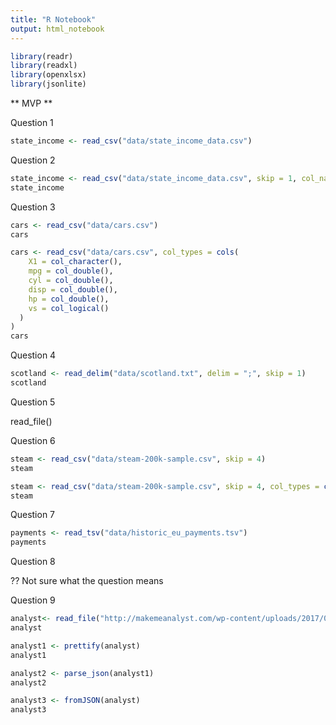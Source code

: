 ```yaml
---
title: "R Notebook"
output: html_notebook
---
```


```r
library(readr)
library(readxl)
library(openxlsx)
library(jsonlite)
```

** MVP **

Question 1

```r
state_income <- read_csv("data/state_income_data.csv")
```

Question 2

```r
state_income <- read_csv("data/state_income_data.csv", skip = 1, col_names = c("Index No", "State Name", "Name1", "Name2", "Name3", "Name4", "Name5", "Name6", "Name7", "Name8", "Name9","Name10", "Name11", "Name12"))
state_income
```

Question 3

```r
cars <- read_csv("data/cars.csv")
cars
```

```r
cars <- read_csv("data/cars.csv", col_types = cols(
    X1 = col_character(),
    mpg = col_double(),
    cyl = col_double(),
    disp = col_double(),
    hp = col_double(),
    vs = col_logical()
  )
)
cars
```
Question 4

```r
scotland <- read_delim("data/scotland.txt", delim = ";", skip = 1)
scotland
```

Question 5

read_file()

Question 6

```r
steam <- read_csv("data/steam-200k-sample.csv", skip = 4)
steam
```

```r
steam <- read_csv("data/steam-200k-sample.csv", skip = 4, col_types = cols("bought online" = col_logical()))
steam
```

Question 7

```r
payments <- read_tsv("data/historic_eu_payments.tsv")
payments
```

Question 8

?? Not sure what the question means

Question 9

```r
analyst<- read_file("http://makemeanalyst.com/wp-content/uploads/2017/06/sample_json.txt")
analyst
```

```r
analyst1 <- prettify(analyst)
analyst1
```

```r
analyst2 <- parse_json(analyst1)
analyst2
```

```r
analyst3 <- fromJSON(analyst)
analyst3
```

